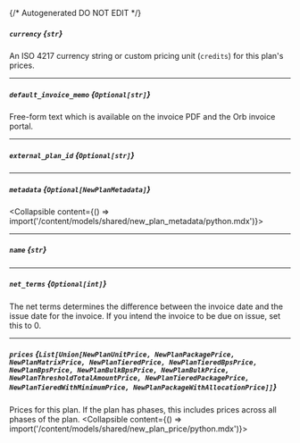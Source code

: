 {/* Autogenerated DO NOT EDIT  */}

##### `currency` *{`str`}*
An ISO 4217 currency string or custom pricing unit (`credits`) for this plan's prices.

---
##### `default_invoice_memo` *{`Optional[str]`}*
Free\-form text which is available on the invoice PDF and the Orb invoice portal.

---
##### `external_plan_id` *{`Optional[str]`}*

---
##### `metadata` *{`Optional[NewPlanMetadata]`}*
<Collapsible content={() => import('/content/models/shared/new_plan_metadata/python.mdx')}>
</Collapsible>

---
##### `name` *{`str`}*

---
##### `net_terms` *{`Optional[int]`}*
The net terms determines the difference between the invoice date and the issue date for the invoice. If you intend the invoice to be due on issue, set this to 0.

---
##### `prices` *{`List[Union[NewPlanUnitPrice, NewPlanPackagePrice, NewPlanMatrixPrice, NewPlanTieredPrice, NewPlanTieredBpsPrice, NewPlanBpsPrice, NewPlanBulkBpsPrice, NewPlanBulkPrice, NewPlanThresholdTotalAmountPrice, NewPlanTieredPackagePrice, NewPlanTieredWithMinimumPrice, NewPlanPackageWithAllocationPrice]]`}*
Prices for this plan. If the plan has phases, this includes prices across all phases of the plan.
<Collapsible content={() => import('/content/models/shared/new_plan_price/python.mdx')}>
</Collapsible>


